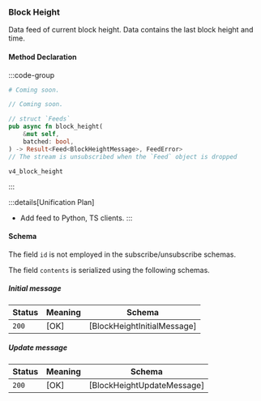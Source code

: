 ### Block Height

Data feed of current block height. Data contains the last block height and time.

#### Method Declaration

:::code-group

```python [Python]
# Coming soon.
```

```typescript [TypeScript]
// Coming soon.
```

```rust [Rust]
// struct `Feeds`
pub async fn block_height(
    &mut self,
    batched: bool,
) -> Result<Feed<BlockHeightMessage>, FeedError>
// The stream is unsubscribed when the `Feed` object is dropped
```

```url [Channel]
v4_block_height
```

:::

:::details[Unification Plan]
- Add feed to Python, TS clients.
:::

#### Schema

The field `id` is not employed in the subscribe/unsubscribe schemas.

The field `contents` is serialized using the following schemas.

##### Initial message

| Status | Meaning     | Schema                          |
| ------ | ----------- | ------------------------------- |
| `200`  | [OK]        | [BlockHeightInitialMessage]     |

##### Update message

| Status | Meaning     | Schema                          |
| ------ | ----------- | ------------------------------- |
| `200`  | [OK]        | [BlockHeightUpdateMessage]      |
